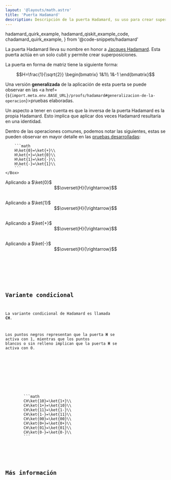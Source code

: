 ```yaml
---
layout: '@layouts/math.astro'
title: 'Puerta Hadamard'
description: Descripción de la puerta Hadamard, su uso para crear superposiciones y su variante condicional CH.
---
```


  hadamard_quirk_example,
  hadamard_qiskit_example_code,
  chadamard_quirk_example,
} from '@code-snippets/hadamard'

La puerta Hadamard lleva su nombre en honor a <a href="https://es.wikipedia.org/wiki/Jacques_Hadamard" target="_blank">Jacques Hadamard</a>. Esta puerta actúa en un solo cubit y permite crear superposiciones.

La puerta en forma de matriz tiene la siguiente forma:

```math
H=\frac{1}{\sqrt{2}}
\begin{bmatrix}
1&1\\
1&-1
\end{bmatrix}
```

Una versión **generalizada** de la aplicación de esta puerta se puede observar en las <a href={`${import.meta.env.BASE_URL}/proofs/hadamard#generalizacion-de-la-operacion`}>pruebas elaboradas</a>.

Un aspecto a tener en cuenta es que la inversa de la puerta Hadamard es la propia Hadamard. Esto implica que aplicar dos veces Hadamard resultaría en una identidad.

<Tabs>
  <TabItem label='Quirk'>
    <Box>
        <QuantumCircuit src={hadamard_quirk_example} />
    </Box>
  </TabItem>
  <TabItem label='Dirac'>
    <Box>
        Dentro de las operaciones comunes, podemos notar las siguientes, estas se pueden observar en mayor detalle en las <a href={`${import.meta.env.BASE_URL}/proofs/hadamard#conversiones-de-estados-comunes`}>pruebas desarrolladas</a>:
        
        ```math
        H\ket{0}=\ket{+}\\
        H\ket{+}=\ket{0}\\
        H\ket{1}=\ket{-}\\
        H\ket{-}=\ket{1}\\
        ```
    </Box>
  </TabItem>
  <TabItem label='Círculos'>
    <Box>
        Aplicando a $\ket{0}$
        <div style="display: flex; justify-content:center; align-items:center; margin-bottom:30px; flex-direction:row">
            <Circle width={'80'} phase={"0"} prob={1} label={"\\ket{0}"}/>
            <Circle width={'80'} phase={"0"} prob={0} label={"\\ket{1}"}/>
            $$\overset{H}{\rightarrow}$$ 
            <Circle width={'80'} phase={"0"} prob={0.5} label={"\\ket{0}"}/>
            <Circle width={'80'} phase={"0"} prob={0.5} label={"\\ket{1}"}/>
        </div>
        Aplicando a $\ket{1}$
        <div style="display: flex; justify-content:center; align-items:center; margin-bottom:30px; flex-direction:row">
            <Circle width={'80'} phase={"0"} prob={0} label={"\\ket{0}"}/>
            <Circle width={'80'} phase={"0"} prob={1} label={"\\ket{1}"}/>
            $$\overset{H}{\rightarrow}$$ 
            <Circle width={'80'} phase={"0"} prob={0.5} label={"\\ket{0}"}/>
            <Circle width={'80'} phase={"180"} prob={0.5} label={"\\ket{1}"}/>
        </div>
        Aplicando a $\ket{+}$
        <div style="display: flex; justify-content:center; align-items:center; margin-bottom:30px; flex-direction:row">
            <Circle width={'80'} phase={"0"} prob={0.5} label={"\\ket{0}"}/>
            <Circle width={'80'} phase={"0"} prob={0.5} label={"\\ket{1}"}/>
            $$\overset{H}{\rightarrow}$$ 
            <Circle width={'80'} phase={"0"} prob={1} label={"\\ket{0}"}/>
            <Circle width={'80'} phase={"0"} prob={0} label={"\\ket{1}"}/>
        </div>
        Aplicando a $\ket{-}$
        <div style="display: flex; justify-content:center; align-items:center; margin-bottom:30px; flex-direction:row">
            <Circle width={'80'} phase={"0"} prob={0.5} label={"\\ket{0}"}/>
            <Circle width={'80'} phase={"180"} prob={0.5} label={"\\ket{1}"}/>
            $$\overset{H}{\rightarrow}$$ 
            <Circle width={'80'} phase={"0"} prob={0} label={"\\ket{0}"}/>
            <Circle width={'80'} phase={"0"} prob={1} label={"\\ket{1}"}/>
        </div>
    </Box>
  </TabItem>
  <TabItem label='Qiskit'>
    <Box>
        <Code code={hadamard_qiskit_example_code} lang='py' />
    </Box>
  </TabItem>
</Tabs>

## Variante condicional

La variante condicional de Hadamard es llamada **CH**. 

Los puntos negros representan que la puerta **H** se activa con $1$, mientras que los puntos blancos o sin relleno implican que la puerta **H** se activa con $0$. 

<Tabs>
  <TabItem label='Quirk'>
    <Box>
        <QuantumCircuit src={chadamard_quirk_example} />
    </Box>
  </TabItem>
  <TabItem label='Dirac'>
    <Box>
        ```math
        CH\ket{10}=\ket{1+}\\
        CH\ket{1+}=\ket{10}\\
        CH\ket{11}=\ket{1-}\\
        CH\ket{1-}=\ket{11}\\
        CH\ket{00}=\ket{00}\\
        CH\ket{0+}=\ket{0+}\\
        CH\ket{01}=\ket{01}\\
        CH\ket{0-}=\ket{0-}\\
        ```
    </Box>
  </TabItem>


</Tabs>

## Más información
<Recommendations/>
<BibItem id="wong" prefix="Capítulo 2.6.3, " rate="r" />
<BibItem id="hadamardSoar" rate="a" />
<BibItem id="oreilly" rate="o" prefix="Capítulo 2, "/>
